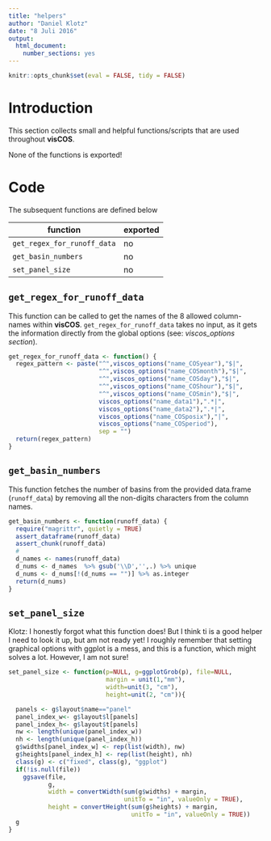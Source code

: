 ```yaml
---
title: "helpers"
author: "Daniel Klotz"
date: "8 Juli 2016"
output:
  html_document:
    number_sections: yes
---
```


```r
knitr::opts_chunk$set(eval = FALSE, tidy = FALSE)
```

# Introduction
This section collects small and helpful functions/scripts that are used
throughout **visCOS**.

None of the functions is exported!

# Code
The subsequent functions are defined below

function | exported
------------- | -------------
`get_regex_for_runoff_data` | no
`get_basin_numbers` | no
`set_panel_size`| no

## `get_regex_for_runoff_data`
This function can be called to get the names of the 8 allowed column-names
within **visCOS**. `get_regex_for_runoff_data` takes no input, as it gets the
information directly from the global options (see: *viscos_options section*).
```r
get_regex_for_runoff_data <- function() {
  regex_pattern <- paste("^",viscos_options("name_COSyear"),"$|",
                         "^",viscos_options("name_COSmonth"),"$|",
                         "^",viscos_options("name_COSday"),"$|",
                         "^",viscos_options("name_COShour"),"$|",
                         "^",viscos_options("name_COSmin"),"$|",
                         viscos_options("name_data1"),".*|",
                         viscos_options("name_data2"),".*|",
                         viscos_options("name_COSposix"),"|",
                         viscos_options("name_COSperiod"),
                         sep = "")
  return(regex_pattern)
}
```


## `get_basin_numbers`
This function fetches the number of basins from the provided data.frame
(`runoff_data`) by removing all the non-digits characters from the column names.
```r
get_basin_numbers <- function(runoff_data) {
  require("magrittr", quietly = TRUE)
  assert_dataframe(runoff_data)
  assert_chunk(runoff_data)
  #
  d_names <- names(runoff_data)
  d_nums <- d_names  %>% gsub('\\D','',.) %>% unique
  d_nums <- d_nums[!(d_nums == "")] %>% as.integer
  return(d_nums)
}


```


## `set_panel_size`
Klotz: I honestly forgot what this function does! But I think ti is a good helper
I need to look it up, but am not ready yet! I roughly remember that setting
graphical options with ggplot is a mess, and this is a function, which
might solves a lot. However, I am not sure! 
```r
set_panel_size <- function(p=NULL, g=ggplotGrob(p), file=NULL,
                           margin = unit(1,"mm"),
                           width=unit(3, "cm"),
                           height=unit(2, "cm")){

  panels <- g$layout$name=="panel"
  panel_index_w<- g$layout$l[panels]
  panel_index_h<- g$layout$t[panels]
  nw <- length(unique(panel_index_w))
  nh <- length(unique(panel_index_h))
  g$widths[panel_index_w] <- rep(list(width), nw)
  g$heights[panel_index_h] <- rep(list(height), nh)
  class(g) <- c("fixed", class(g), "ggplot")
  if(!is.null(file))
    ggsave(file, 
           g,
           width = convertWidth(sum(g$widths) + margin,
                                unitTo = "in", valueOnly = TRUE),
           height = convertHeight(sum(g$heights) + margin,
                                  unitTo = "in", valueOnly = TRUE))
  g
}
```
